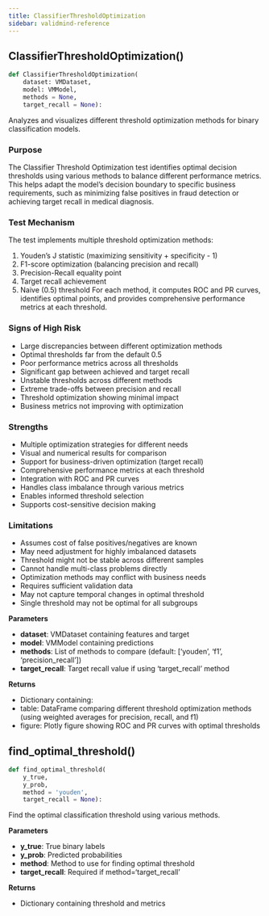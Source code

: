 ```yaml
---
title: ClassifierThresholdOptimization
sidebar: validmind-reference
---
```


## ClassifierThresholdOptimization[()]{.muted}

<!-- function.qmd.jinja2 - function signature -->

```python
def ClassifierThresholdOptimization(
    dataset: VMDataset,
    model: VMModel,
    methods = None,
    target_recall = None):
```

Analyzes and visualizes different threshold optimization methods for binary classification models.

### Purpose

The Classifier Threshold Optimization test identifies optimal decision thresholds using various methods to balance different performance metrics. This helps adapt the model's decision boundary to specific business requirements, such as minimizing false positives in fraud detection or achieving target recall in medical diagnosis.

### Test Mechanism

The test implements multiple threshold optimization methods:

1. Youden's J statistic (maximizing sensitivity + specificity - 1)
1. F1-score optimization (balancing precision and recall)
1. Precision-Recall equality point
1. Target recall achievement
1. Naive (0.5) threshold For each method, it computes ROC and PR curves, identifies optimal points, and provides comprehensive performance metrics at each threshold.

### Signs of High Risk

- Large discrepancies between different optimization methods
- Optimal thresholds far from the default 0.5
- Poor performance metrics across all thresholds
- Significant gap between achieved and target recall
- Unstable thresholds across different methods
- Extreme trade-offs between precision and recall
- Threshold optimization showing minimal impact
- Business metrics not improving with optimization

### Strengths

- Multiple optimization strategies for different needs
- Visual and numerical results for comparison
- Support for business-driven optimization (target recall)
- Comprehensive performance metrics at each threshold
- Integration with ROC and PR curves
- Handles class imbalance through various metrics
- Enables informed threshold selection
- Supports cost-sensitive decision making

### Limitations

- Assumes cost of false positives/negatives are known
- May need adjustment for highly imbalanced datasets
- Threshold might not be stable across different samples
- Cannot handle multi-class problems directly
- Optimization methods may conflict with business needs
- Requires sufficient validation data
- May not capture temporal changes in optimal threshold
- Single threshold may not be optimal for all subgroups

**Parameters**

- **dataset**: VMDataset containing features and target
- **model**: VMModel containing predictions
- **methods**: List of methods to compare (default: ['youden', 'f1', 'precision_recall'])
- **target_recall**: Target recall value if using 'target_recall' method

**Returns**

- Dictionary containing:
- table: DataFrame comparing different threshold optimization methods (using weighted averages for precision, recall, and f1)
- figure: Plotly figure showing ROC and PR curves with optimal thresholds

## find_optimal_threshold[()]{.muted}

<!-- function.qmd.jinja2 - function signature -->

```python
def find_optimal_threshold(
    y_true,
    y_prob,
    method = 'youden',
    target_recall = None):
```

Find the optimal classification threshold using various methods.

**Parameters**

- **y_true**: True binary labels
- **y_prob**: Predicted probabilities
- **method**: Method to use for finding optimal threshold
- **target_recall**: Required if method='target_recall'

**Returns**

- Dictionary containing threshold and metrics
